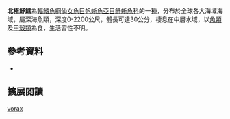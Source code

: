 {{Speciesbox 
| genus = Arctozenus
| species = vorax
| status = NE
| status_system = IUCN3.1
| authority =  [[Bonaparte|Bonaparte]], 1840
| synonyms = *''Paralepis risso '',Bonaparte, 1840 
*''Arctozenus rissoi '',Bonaparte, 1840  
}}
'''北極魣鱈'''為[[輻鰭魚綱|輻鰭魚綱]][[仙女魚目|仙女魚目]][[帆蜥魚亞目|帆蜥魚亞目]][[魣蜥魚科|魣蜥魚科]]的一[[種|種]]，分布於全球各大海域海域，屬深海魚類，深度0-2200公尺，體長可達30公分，棲息在中層水域，以[[魚類|魚類]]及[[甲殼類|甲殼類]]為食，生活習性不明。

==參考資料==
*{{FishBase_species|genus=Arctozenus|species=vorax|year=2016|month=7}}

== 擴展閱讀 == 
{{refbegin}}
{{wikispecies-inline|Arctozenus vorax|北極魣鱈}}
{{refend}}

[[Category:北極魣鱈屬|vorax]]